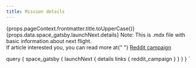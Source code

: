 ```yaml
---
title: Mission details
---
```



<Layout>
  <Grid container>
    <Grid sm={2} xs={1}></Grid>
    <Grid sm={8} xs={10} gutterBottom>
      <Typography gutterBottom variant="h2" />
      <Typography gutterBottom bold variant="h3">
        {props.pageContext.frontmatter.title.toUpperCase()}
      </Typography>
      <Typography gutterBottom variant="body1">
        {props.data.space_gatsby.launchNext.details}
      </Typography>
      <Typography variant="caption">Note:</Typography>
      <Typography variant="body1">
        This is .mdx file with basic information about next flight.
        <br />
        If article interested you, you can read more at{" "}
        <a
          target="_blank"
          href={props.data.space_gatsby.launchNext.links.reddit_campaign}
        >
          Reddit campaign
        </a>
      </Typography>
      <Typography gutterBottom variant="h2" />
    </Grid>
    <Grid sm={2} xs={1}></Grid>
  </Grid>
</Layout>

  query {
    space_gatsby {
      launchNext {
        details
        links {
          reddit_campaign
        }
      }
    }
  }
`
